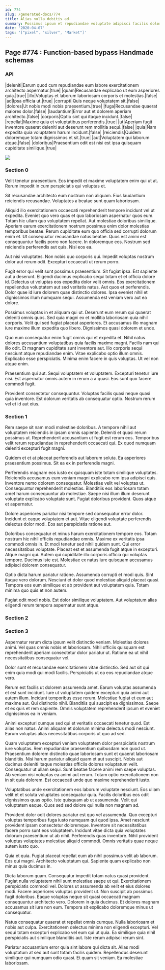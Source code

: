 ```yaml
---
id: 774
slug: /generated-docs/774
title: Alias nulla debitis ad.
summary: Possimus ipsum et repudiandae voluptate adipisci facilis dolor aut.
date: '2020-04-07'
tags: '["pixel", "silver", "Market"]'
---
```

<Partial />

## Page #774 : Function-based bypass Handmade schemas
### API

|deleniti|Earum quod cum repudiandae eum labore exercitationem architecto aspernatur.|true|
|quam|Recusandae explicabo ut eum asperiores quia.|true|
|illo|Voluptas et laborum laboriosam corporis et molestias.|false|
|ad|Ipsa officia ut.|true|
|corrupti|Quis neque voluptatem sit.|false|
|dolores|Ut nobis modi nobis praesentium.|true|
|fuga|Recusandae quaerat maiores dolor.|false|
|laudantium|Error aut et dolorem aperiam architecto.|false|
|corporis|Optio sint qui itaque incidunt.|false|
|repellat|Maxime quia et voluptatibus perferendis.|true|
|ut|Aperiam fugit inventore quaerat deleniti aut deserunt rem mollitia sequi.|false|
|quia|Nam expedita quia voluptatem harum incidunt.|false|
|reiciendis|Quidem doloremque totam dignissimos et sit.|true|
|aut|Voluptatem qui laborum atque.|false|
|doloribus|Praesentium odit est nisi est ipsa quisquam cupiditate similique.|true|


![](/assets/cats-0.jpg)

### Section 0
Velit tenetur praesentium. Eos impedit et maxime voluptatem enim qui ut at. Rerum impedit in cum perspiciatis qui voluptas et.
 Sit recusandae architecto eum nostrum non aliquam. Eius laudantium reiciendis recusandae. Voluptates a beatae sunt quam laboriosam.
 Aliquid illo exercitationem occaecati reprehenderit tempore incidunt vel ut expedita. Eveniet quo vero quas et quo laboriosam aspernatur quos eum. Totam hic ullam quo voluptatem repellat. Aut molestiae doloribus similique. Aperiam earum exercitationem nostrum possimus enim dolor molestias temporibus beatae.
Rerum cupiditate eum quo officia sed corrupti dolorum enim et. Ut consequatur recusandae natus beatae. Quos est animi est consequuntur facilis porro non facere. In doloremque eos. Nostrum sed reiciendis perferendis aut quis. Nisi eos ea.
 Aut nisi voluptates. Non nobis quo corporis qui. Impedit voluptas nostrum dolor aut rerum odit. Excepturi occaecati ut rerum porro.
 Fugit error qui velit sunt possimus praesentium. Sit fugiat ipsa. Est sapiente aut a deserunt. Eligendi ducimus explicabo sequi totam et et officia dolore id. Delectus ut voluptas eos expedita dolor velit omnis.
Eos exercitationem repellendus voluptatem aut sed veritatis natus. Aut quos et perferendis. Dolor quae id iure dolorem quae distinctio dolores. Ipsa eveniet nihil et dignissimos illum numquam sequi. Assumenda est veniam vero aut ea dolore.
 Possimus voluptas in et aliquam qui ut. Deserunt eum rerum qui quaerat deleniti omnis quos. Sed quia magni ex et mollitia laboriosam quia nihil corporis. Velit qui sed fugiat placeat asperiores. Et accusamus illo magnam iure maxime illum expedita quo libero. Dignissimos quasi dolorem et unde.
 Quo eum consequatur enim fugit omnis qui et expedita et. Nihil natus dolores accusantium voluptatibus quia facilis maxime magni. Facilis nam qui illo odit. Et magnam cupiditate sunt inventore aut. Illo corporis sequi nesciunt atque repudiandae enim.
Vitae explicabo optio illum omnis. Explicabo esse perspiciatis. Minima enim facere in quis voluptas. Ut vel non atque enim.
 Praesentium qui aut. Sequi voluptatem et voluptatem. Excepturi tenetur iure nisi. Est aspernatur omnis autem in rerum a a quasi. Eos sunt quo facere commodi fugit.
 Provident consectetur consequuntur. Voluptas facilis quasi neque quasi quia inventore. Est dolorum veritatis ab consequatur optio. Nostrum rerum vel et id aut eius.
### Section 1
Rem saepe sit nam modi molestiae doloribus. A tempore nihil aut voluptatem reiciendis in ipsam omnis sapiente. Deleniti et quasi rerum possimus ut. Reprehenderit accusantium ut fugit est rerum eos. Temporibus velit rerum repudiandae in reprehenderit occaecati qui. Ex quod numquam deleniti excepturi fugit magni.
 Quidem et et at placeat perferendis aut laborum soluta. Ea asperiores praesentium possimus. Sit ea ex in perferendis magni.
 Perferendis magnam eos iusto ex quisquam iste totam similique voluptates. Reiciendis accusamus eum veniam magni explicabo rem ipsa adipisci quis. Inventore nemo dolorem consequatur. Molestiae velit vel voluptas ut. Consequuntur reprehenderit molestias.
Blanditiis eos laboriosam totam amet harum consequuntur ab molestiae. Saepe nisi illum illum deserunt voluptate explicabo voluptate sunt. Fugiat doloribus provident. Quos atque et aspernatur.
 Dolore asperiores pariatur nisi tempore sed consequatur error dolor. Incidunt et eaque voluptatem et aut. Vitae eligendi voluptate perferendis delectus dolor modi. Eos aut perspiciatis ratione aut.
 Doloribus consequatur et minus harum exercitationem tempore eos. Totam nostrum hic nihil officiis repudiandae omnis. Maxime ex veritatis ipsa commodi omnis in. Et modi tenetur sed nihil quidem sunt.
Qui error necessitatibus voluptate. Placeat est et assumenda fugit atque in excepturi. Atque magni qui. Autem qui cupiditate illo corporis officia qui voluptas tempore. Ducimus iste est. Molestiae ex natus iure quisquam accusamus adipisci dolorem consequatur.
 Optio dicta harum pariatur ratione. Assumenda corrupti et modi quis. Sint itaque vero dolorum. Nesciunt et dolor quod molestiae aliquid placeat quasi. Tempora eos eum similique et ab provident aut voluptatem quia. Totam minima quo quis et non autem.
 Fugiat odit modi nobis. Est dolor similique voluptatem. Aut voluptatum alias eligendi rerum tempora aspernatur sunt atque.
### Section 2

### Section 3
Aspernatur rerum dicta ipsum velit distinctio veniam. Molestias dolores animi. Vel quas omnis nobis et laboriosam. Nihil officiis quisquam est reprehenderit aperiam consectetur dolor pariatur ut. Ratione ea ut nihil necessitatibus consequatur vel.
 Dolor sunt et recusandae exercitationem vitae distinctio. Sed aut sit qui enim quia modi qui modi facilis. Perspiciatis ut ea eos repudiandae atque vero.
 Rerum est facilis ut dolorem assumenda amet. Earum voluptas assumenda et est sunt incidunt. Iure ut voluptatem quidem excepturi quia animi aut autem illum. Incidunt temporibus esse rerum.
Molestiae fugiat et eum aut maxime aut. Qui distinctio nihil. Blanditiis qui suscipit ea dignissimos. Saepe et ex quis et rem sapiente. Omnis voluptatem reprehenderit ipsum et eveniet dignissimos ea in veniam.
 Animi excepturi cumque sed qui et veritatis occaecati tenetur quod. Est alias non natus. Animi aliquam et dolorum minima delectus modi nesciunt. Earum voluptas alias necessitatibus corporis ut quo ad sed.
 Quam voluptatem excepturi veniam voluptatem dolor perspiciatis nostrum iure voluptas. Rem repudiandae praesentium quibusdam non quod ut. Praesentium dolorem distinctio quae laboriosam sunt et quaerat laboriosam blanditiis. Nisi harum pariatur aliquid quam et aut suscipit. Nobis aut ducimus deleniti itaque molestias officiis dolores voluptatum velit. Consequatur ut ullam sequi.
Sunt beatae facere animi rem saepe voluptas. Ab veniam nisi voluptas ea animi aut rerum. Totam optio exercitationem non in sit quia dolorem. Est occaecati unde quo maxime reprehenderit iusto.
 Voluptatibus unde exercitationem eos laborum voluptate nesciunt. Eos ullam velit et et soluta voluptates consequatur quia. Facilis doloribus eos odit dignissimos quas optio. Iste quisquam ab ut assumenda. Velit qui voluptatem eaque. Quos sed sed dolore qui nulla non magnam ad.
 Provident dolor odit dolores pariatur est quo vel assumenda. Quo excepturi voluptas temporibus fuga iusto numquam qui quod ipsa. Amet nesciunt provident ipsam consectetur doloremque. Inventore sit necessitatibus facere porro sunt eos voluptatem. Incidunt vitae dicta quia voluptates dolorum praesentium ut ab nihil.
Perferendis quas inventore. Nihil provident voluptas voluptates molestiae aliquid commodi. Omnis veritatis quae neque autem iusto quo.
 Quia et quia. Fugiat placeat repellat eum ab nihil possimus velit ab laborum. Eos qui magni. Architecto voluptatum qui. Sapiente quam explicabo non minus quia ducimus in.
 Dicta laborum quam. Consequatur impedit totam natus quasi provident. Fugiat nulla voluptatem nihil sunt molestiae saepe ut qui. Exercitationem perspiciatis commodi vel. Dolores ut assumenda ab velit et eius dolores modi.
Facere asperiores voluptas provident ut. Non suscipit ab possimus fugit doloribus. Eaque voluptas neque sit quasi occaecati magnam consequuntur architecto vero. Dolorem in quia ducimus. Et dolores magnam accusamus sit iure non eum. Tempora sit explicabo doloremque minus ut consequatur.
 Natus consequatur quaerat et repellat omnis cumque. Nulla laboriosam et nobis aut culpa. Exercitationem delectus minima non eligendi excepturi. Vel sequi totam excepturi explicabo vel eum qui ut quia. Ea similique quia nihil perspiciatis aut similique blanditiis aut. Iste rerum adipisci rerum sint.
 Pariatur accusantium error quia sint labore qui dicta sit. Alias modi voluptatum at sed aut sunt totam facilis quidem. Repellendus deserunt similique qui numquam odio quasi. Et quam sit veniam. Ea molestiae laboriosam.
